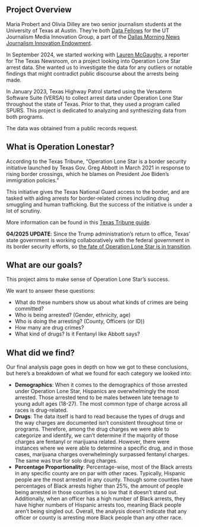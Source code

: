 ## Project Overview

Maria Probert and Olivia Dilley are two senior journalism students at the University of Texas at Austin. They're both [Data Fellows](https://journalism.utexas.edu/innovation/media-innovation-group-data-fellows) for the UT Journalism Media Innovation Group, a part of the [Dallas Morning News Journalism Innovation Endowment](https://journalism.utexas.edu/innovation/dallas-morning-news-journalism-innovation-endowment).

In September 2024, we started working with [Lauren McGaughy](https://www.kut.org/people/lauren-mcgaughy), a reporter for The Texas Newsroom, on a project looking into Operation Lone Star arrest data. She wanted us to investigate the data for any outliers or notable findings that might contradict public discourse about the arrests being made. 

In January 2023, Texas Highway Patrol started using the Versaterm Software Suite (VERSA) to collect arrest data under Operation Lone Star throughout the state of Texas. Prior to that, they used a program called SPURS. This project is dedicated to analyzing and synthesizing data from both programs. 

The data was obtained from a public records request. 

## What is Operation Lonestar? 
According to the Texas Tribune, "Operation Lone Star is a border security initiative launched by Texas Gov. Greg Abbott in March 2021 in response to rising border crossings, which he blames on President Joe Biden’s immigration policies."

This initiative gives the Texas National Guard access to the border, and are tasked with aiding arrests for border-related crimes including drug smuggling and human trafficking. But the success of the initiative is under a lot of scrutiny. 

More information can be found in this [Texas Tribune guide]( https://www.texastribune.org/2022/03/30/operation-lone-star-texas-explained/).

**04/2025 UPDATE**: Since the Trump administration's return to office, Texas' state government is working collaboratively with the federal government in its border security efforts, so [the fate of Operation Lone Star is in transition](https://www.texastribune.org/2025/02/13/greg-abbott-texas-trump-11-billion-border-security/).

## What are our goals?

This project aims to make sense of Operation Lone Star's success. 

We want to answer these questions:

- What do these numbers show us about what kinds of crimes are being committed? 
- Who is being arrested? (Gender, ethnicity, age)
- Who is doing the arresting? (County, Officers (or ID))
- How many are drug crimes? 
- What kind of drugs? Is it Fentanyl like Abbott says?

## What did we find?

Our final analysis page goes in depth on how we got to these conclusions, but here's a breakdown of what we found for each category we looked into:

- **Demographics**: When it comes to the demographics of those arrested under Operation Lone Star, Hispanics are overwhelmingly the most arrested. Those arrested tend to be males between late teenage to young adult ages (18-27). The most common type of charge across all races is drug-related.
- **Drugs**: The data itself is hard to read because the types of drugs and the way charges are documented isn't consistent throughout time or programs. Therefore, among the drug charges we were able to categorize and identify, we can't determine if the majority of those charges are fentanyl or marijuana related. However, there were instances where we were able to determine a specific drug, and in those cases, marijuana charges overwhelmingly surpassed fentanyl charges. The same was true for solo drug charges.
- **Percentage Proportionality**: Percentage-wise, most of the Black arrests in any specific county are on par with other races. Typically, Hispanic people are the most arrested in any county. Though some counties have percentages of Black arrests higher than 25%, the amount of people being arrested in those counties is so low that it doesn't stand out. Additionally, when an officer has a high number of Black arrests, they have higher numbers of Hispanic arrests too, meaning Black people aren't being singled out. Overall, the analysis doesn't indicate that any officer or county is arresting more Black people than any other race.



